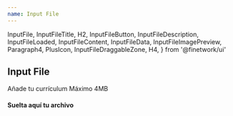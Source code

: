 ```yaml
---
name: Input File
---
```


  InputFile,
  InputFileTitle,
  H2,
  InputFileButton,
  InputFileDescription,
  InputFileLoaded,
  InputFileContent,
  InputFileData,
  InputFileImagePreview,
  Paragraph4,
  PlusIcon,
  InputFileDraggableZone,
  H4,
} from '@finetwork/ui'

<div />
<div>
  <H2 font="secondary">Input File</H2>
</div>

<Playground>
  <div style={{ margin: '1rem' }}>
    <InputFile isImage={true} multiple>
      <InputFileContent>
        <InputFileButton>
          <PlusIcon />
        </InputFileButton>
        <div>
          <InputFileTitle>Añade tu currículum</InputFileTitle>
          <InputFileDescription>Máximo 4MB</InputFileDescription>
        </div>
      </InputFileContent>
      <InputFileImagePreview>
        <InputFileButton>
          <PlusIcon />
        </InputFileButton>
      </InputFileImagePreview>
      <InputFileDraggableZone>
        <H4
          css={{ color: '$primary700', textShadow: '0 0 2px $colors$primary' }}
        >
          Suelta aquí tu archivo
        </H4>
      </InputFileDraggableZone>
    </InputFile>
  </div>
</Playground>
